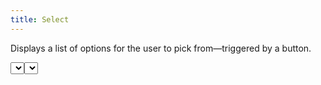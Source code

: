 ```yaml
---
title: Select
---
```


Displays a list of options for the user to pick from—triggered by a button.

<Example>
  <Select items={['One', 'Two', 'Three', 'Four', 'Five']} placeholder="Please select an option" />
</Example>

## With label

<Example>
  <Select
    label="Select"
    items={['One', 'Two', 'Three', 'Four', 'Five']}
    placeholder="Please select an option"
  />
</Example>
